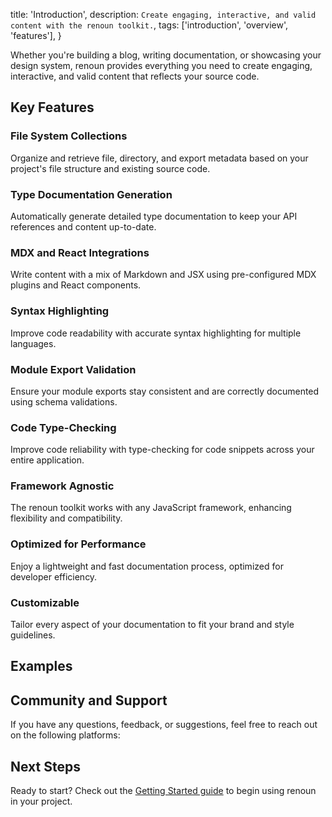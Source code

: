 
  title: 'Introduction',
  description: `Create engaging, interactive, and valid content with the renoun toolkit.`,
  tags: ['introduction', 'overview', 'features'],
}

Whether you're building a blog, writing documentation, or showcasing your design system, renoun provides everything you need to create engaging, interactive, and valid content that reflects your source code.

## Key Features

### File System Collections

Organize and retrieve file, directory, and export metadata based on your project's file structure and existing source code.

### Type Documentation Generation

Automatically generate detailed type documentation to keep your API references and content up-to-date.

### MDX and React Integrations

Write content with a mix of Markdown and JSX using pre-configured MDX plugins and React components.

### Syntax Highlighting

Improve code readability with accurate syntax highlighting for multiple languages.

### Module Export Validation

Ensure your module exports stay consistent and are correctly documented using schema validations.

### Code Type-Checking

Improve code reliability with type-checking for code snippets across your entire application.

### Framework Agnostic

The renoun toolkit works with any JavaScript framework, enhancing flexibility and compatibility.

### Optimized for Performance

Enjoy a lightweight and fast documentation process, optimized for developer efficiency.

### Customizable

Tailor every aspect of your documentation to fit your brand and style guidelines.

## Examples

<Examples />

## Community and Support

If you have any questions, feedback, or suggestions, feel free to reach out on the following platforms:

<Socials />

## Next Steps

Ready to start? Check out the [Getting Started guide](/docs/getting-started) to begin using renoun in your project.
